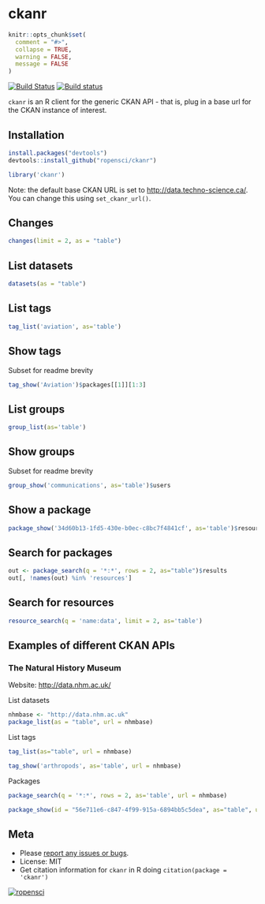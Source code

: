 ckanr
=====

```r
knitr::opts_chunk$set(
  comment = "#>",
  collapse = TRUE,
  warning = FALSE, 
  message = FALSE
)
```

[![Build Status](https://api.travis-ci.org/ropensci/ckanr.png)](https://travis-ci.org/ropensci/ckanr)
[![Build status](https://ci.appveyor.com/api/projects/status/5yqd882v4fbeggd5?svg=true)](https://ci.appveyor.com/project/sckott/ckanr)

`ckanr` is an R client for the generic CKAN API - that is, plug in a base url for the CKAN instance of interest. 

## Installation

```r
install.packages("devtools")
devtools::install_github("ropensci/ckanr")
```

```r
library('ckanr')
```

Note: the default base CKAN URL is set to [http://data.techno-science.ca/](http://data.techno-science.ca/). You can change this using `set_ckanr_url()`.

## Changes

```r
changes(limit = 2, as = "table")
```

## List datasets

```r
datasets(as = "table")
```

## List tags

```r
tag_list('aviation', as='table')
```

## Show tags

Subset for readme brevity

```r
tag_show('Aviation')$packages[[1]][1:3]	
```

## List groups

```r
group_list(as='table')
```

## Show groups

Subset for readme brevity

```r
group_show('communications', as='table')$users
```

## Show a package

```r
package_show('34d60b13-1fd5-430e-b0ec-c8bc7f4841cf', as='table')$resources
```

## Search for packages

```r
out <- package_search(q = '*:*', rows = 2, as="table")$results
out[, !names(out) %in% 'resources']
```

## Search for resources

```r
resource_search(q = 'name:data', limit = 2, as='table')
```

## Examples of different CKAN APIs

### The Natural History Museum

Website: [http://data.nhm.ac.uk/](http://data.nhm.ac.uk/)

List datasets

```r
nhmbase <- "http://data.nhm.ac.uk"
package_list(as = "table", url = nhmbase)
```

List tags

```r
tag_list(as="table", url = nhmbase)
```

```r
tag_show('arthropods', as='table', url = nhmbase)
```

Packages

```r
package_search(q = '*:*', rows = 2, as='table', url = nhmbase)
```

```r
package_show(id = "56e711e6-c847-4f99-915a-6894bb5c5dea", as="table", url = nhmbase)
```

## Meta

* Please [report any issues or bugs](https://github.com/ropensci/ckanr/issues).
* License: MIT
* Get citation information for `ckanr` in R doing `citation(package = 'ckanr')`

[![ropensci](http://ropensci.org/public_images/github_footer.png)](http://ropensci.org)
